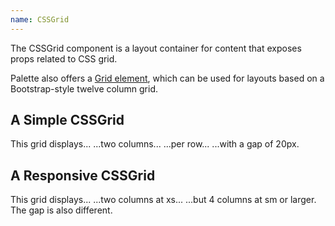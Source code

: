 ```yaml
---
name: CSSGrid
---
```


The CSSGrid component is a layout container for content that exposes props
related to CSS grid.

Palette also offers a [Grid element](/elements/layout/grid/), which can be used
for layouts based on a Bootstrap-style twelve column grid.

## A Simple CSSGrid

<Playground>
  <CSSGrid gridTemplateColumns="repeat(2, 1fr)" gridGap={2} my={2}>
    <Box>This grid displays...</Box>
    <Box>...two columns...</Box>
    <Box>...per row...</Box>
    <Box>...with a gap of 20px.</Box>
  </CSSGrid>
</Playground>

## A Responsive CSSGrid

<Playground>
  <CSSGrid
    gridTemplateColumns={["repeat(2, 1fr)", "repeat(4, 1fr)"]}
    gridGap={[2, 4]}
    my={2}
  >
    <Box>This grid displays...</Box>
    <Box>...two columns at xs...</Box>
    <Box>...but 4 columns at sm or larger.</Box>
    <Box>The gap is also different.</Box>
  </CSSGrid>
</Playground>

